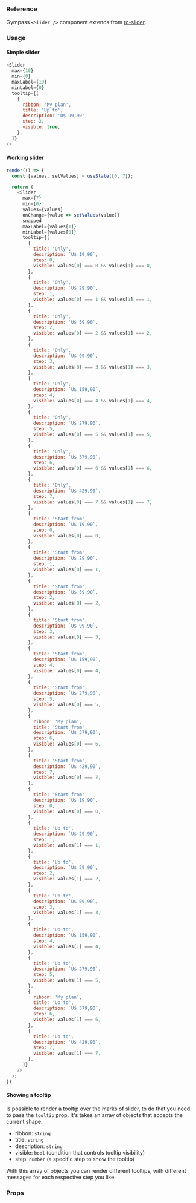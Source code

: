 ### Reference

Gympass `<Slider />` component extends from <a href="https://github.com/react-component/slider/" target="_blank" rel="noopener noreferrer">rc-slider</a>.

### Usage

#### Simple slider

```javascript reactLive=true center=true
<Slider
  max={10}
  min={0}
  maxLabel={10}
  minLabel={0}
  tooltip={[
    {
      ribbon: 'My plan',
      title: 'Up to',
      description: 'U$ 99,90',
      step: 2,
      visible: true,
    },
  ]}
/>
```

#### Working slider

```javascript reactLive=true state=true
render(() => {
  const [values, setValues] = useState([0, 7]);

  return (
    <Slider
      max={7}
      min={0}
      values={values}
      onChange={value => setValues(value)}
      snapped
      maxLabel={values[1]}
      minLabel={values[0]}
      tooltip={[
        {
          title: 'Only',
          description: `U$ 19,90`,
          step: 0,
          visible: values[0] === 0 && values[1] === 0,
        },
        {
          title: 'Only',
          description: `U$ 29,90`,
          step: 1,
          visible: values[0] === 1 && values[1] === 1,
        },
        {
          title: 'Only',
          description: `U$ 59,90`,
          step: 2,
          visible: values[0] === 2 && values[1] === 2,
        },
        {
          title: 'Only',
          description: `U$ 99,90`,
          step: 3,
          visible: values[0] === 3 && values[1] === 3,
        },
        {
          title: 'Only',
          description: `U$ 159,90`,
          step: 4,
          visible: values[0] === 4 && values[1] === 4,
        },
        {
          title: 'Only',
          description: `U$ 279,90`,
          step: 5,
          visible: values[0] === 5 && values[1] === 5,
        },
        {
          title: 'Only',
          description: `U$ 379,90`,
          step: 6,
          visible: values[0] === 6 && values[1] === 6,
        },
        {
          title: 'Only',
          description: `U$ 429,90`,
          step: 7,
          visible: values[0] === 7 && values[1] === 7,
        },
        {
          title: 'Start from',
          description: `U$ 19,90`,
          step: 0,
          visible: values[0] === 0,
        },
        {
          title: 'Start from',
          description: `U$ 29,90`,
          step: 1,
          visible: values[0] === 1,
        },
        {
          title: 'Start from',
          description: `U$ 59,90`,
          step: 2,
          visible: values[0] === 2,
        },
        {
          title: 'Start from',
          description: `U$ 99,90`,
          step: 3,
          visible: values[0] === 3,
        },
        {
          title: 'Start from',
          description: `U$ 159,90`,
          step: 4,
          visible: values[0] === 4,
        },
        {
          title: 'Start from',
          description: `U$ 279,90`,
          step: 5,
          visible: values[0] === 5,
        },
        {
          ribbon: 'My plan',
          title: 'Start from',
          description: `U$ 379,90`,
          step: 6,
          visible: values[0] === 6,
        },
        {
          title: 'Start from',
          description: `U$ 429,90`,
          step: 7,
          visible: values[0] === 7,
        },
        {
          title: 'Start from',
          description: `U$ 19,90`,
          step: 0,
          visible: values[0] === 0,
        },
        {
          title: 'Up to',
          description: `U$ 29,90`,
          step: 1,
          visible: values[1] === 1,
        },
        {
          title: 'Up to',
          description: `U$ 59,90`,
          step: 2,
          visible: values[1] === 2,
        },
        {
          title: 'Up to',
          description: `U$ 99,90`,
          step: 3,
          visible: values[1] === 3,
        },
        {
          title: 'Up to',
          description: `U$ 159,90`,
          step: 4,
          visible: values[1] === 4,
        },
        {
          title: 'Up to',
          description: `U$ 279,90`,
          step: 5,
          visible: values[1] === 5,
        },
        {
          ribbon: 'My plan',
          title: 'Up to',
          description: `U$ 379,90`,
          step: 6,
          visible: values[1] === 6,
        },
        {
          title: 'Up to',
          description: `U$ 429,90`,
          step: 7,
          visible: values[1] === 7,
        },
      ]}
    />
  );
});
```

#### Showing a tooltip

Is possible to render a tooltip over the marks of slider, to do that you need to pass the `tooltip` prop. It's takes an array of objects that accepts the current shape:

- ribbon: `string`
- title: `string`
- description: `string`
- visible: `bool` (condition that controls tooltip visibility)
- step: `number` (a specific step to show the tooltip)

With this array of objects you can render different tooltips, with different messages for each respective step you like.

### Props

<PropsTable component="Slider" platform="web" />
